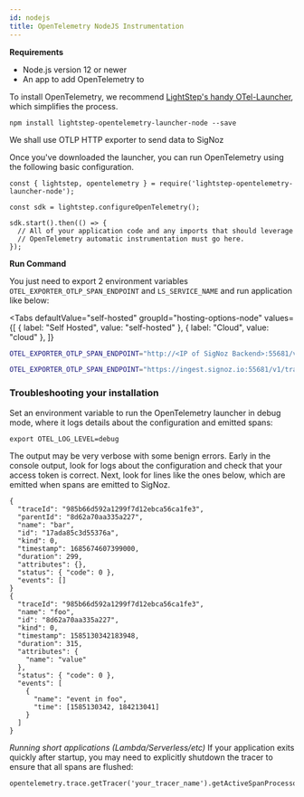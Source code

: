 ```yaml
---
id: nodejs
title: OpenTelemetry NodeJS Instrumentation
---
```



**Requirements**

- Node.js version 12 or newer
- An app to add OpenTelemetry to

To install OpenTelemetry, we recommend [LightStep's handy OTel-Launcher](https://github.com/lightstep/otel-launcher-node), which simplifies the process.

```console
npm install lightstep-opentelemetry-launcher-node --save
```

We shall use OTLP HTTP exporter to send data to SigNoz

Once you've downloaded the launcher, you can run OpenTelemetry using the following basic configuration.

```console
const { lightstep, opentelemetry } = require('lightstep-opentelemetry-launcher-node');

const sdk = lightstep.configureOpenTelemetry();

sdk.start().then(() => {
  // All of your application code and any imports that should leverage
  // OpenTelemetry automatic instrumentation must go here.
});
```

**Run Command**

You just need to export 2 environment variables `OTEL_EXPORTER_OTLP_SPAN_ENDPOINT` and `LS_SERVICE_NAME` and run application like below:

<Tabs
  defaultValue="self-hosted"
  groupId="hosting-options-node"
  values={[
    { label: "Self Hosted", value: "self-hosted" },
    { label: "Cloud", value: "cloud" },
  ]}
>
  <TabItem value="self-hosted">

```bash
OTEL_EXPORTER_OTLP_SPAN_ENDPOINT="http://<IP of SigNoz Backend>:55681/v1/trace" LS_SERVICE_NAME=<service name> npm start
```

</TabItem>
  <TabItem value="cloud">

```bash
OTEL_EXPORTER_OTLP_SPAN_ENDPOINT="https://ingest.signoz.io:55681/v1/trace" LS_SERVICE_NAME=<App Name> LS_ACCESS_TOKEN=<access_token> npm start
```

</TabItem>

</Tabs>

### Troubleshooting your installation

Set an environment variable to run the OpenTelemetry launcher in debug mode, where it logs details about the configuration and emitted spans:

```console
export OTEL_LOG_LEVEL=debug
```

The output may be very verbose with some benign errors. Early in the console output, look for logs about the configuration and check that your access token is correct. Next, look for lines like the ones below, which are emitted when spans are emitted to SigNoz.

```console
{
  "traceId": "985b66d592a1299f7d12ebca56ca1fe3",
  "parentId": "8d62a70aa335a227",
  "name": "bar",
  "id": "17ada85c3d55376a",
  "kind": 0,
  "timestamp": 1685674607399000,
  "duration": 299,
  "attributes": {},
  "status": { "code": 0 },
  "events": []
}
{
  "traceId": "985b66d592a1299f7d12ebca56ca1fe3",
  "name": "foo",
  "id": "8d62a70aa335a227",
  "kind": 0,
  "timestamp": 1585130342183948,
  "duration": 315,
  "attributes": {
    "name": "value"
  },
  "status": { "code": 0 },
  "events": [
    {
      "name": "event in foo",
      "time": [1585130342, 184213041]
    }
  ]
}
```

_Running short applications (Lambda/Serverless/etc)_
If your application exits quickly after startup, you may need to explicitly shutdown the tracer to ensure that all spans are flushed:

```console
opentelemetry.trace.getTracer('your_tracer_name').getActiveSpanProcessor().shutdown()
```
